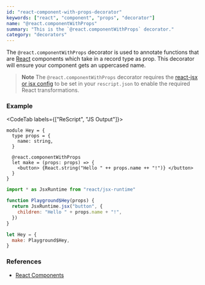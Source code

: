 ```yaml
---
id: "react-component-with-props-decorator"
keywords: ["react", "component", "props", "decorator"]
name: "@react.componentWithProps"
summary: "This is the `@react.componentWithProps` decorator."
category: "decorators"
---
```


The `@react.componentWithProps` decorator is used to annotate functions that are [React](/docs/react/latest/elements-and-jsx) components which take in a record type as prop.
This decorator will ensure your component gets an uppercased name.

> **Note**
> The `@react.componentWithProps` decorator requires the [react-jsx or jsx config](/docs/react/latest/installation) to be set in your `rescript.json` to enable the required React transformations.

### Example

<CodeTab labels={["ReScript", "JS Output"]}>

```res
module Hey = {
  type props = {
    name: string,
  }

  @react.componentWithProps
  let make = (props: props) => {
    <button> {React.string("Hello " ++ props.name ++ "!")} </button>
  }
}
```

```js
import * as JsxRuntime from "react/jsx-runtime"

function Playground$Hey(props) {
  return JsxRuntime.jsx("button", {
    children: "Hello " + props.name + "!",
  })
}

let Hey = {
  make: Playground$Hey,
}
```

</CodeTab>

### References

- [React Components](/docs/react/latest/components-and-props)
